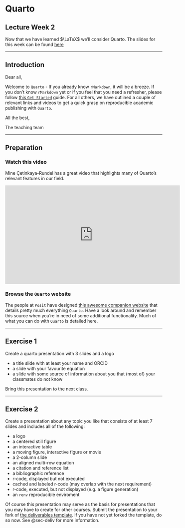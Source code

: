# Quarto {#sec-wk2}

::: callout-tip
## Lecture Week 2
Now that we have learned $\LaTeX$ we'll consider Quarto. The slides for this week can be found [here](slides/lec-2.html)
:::

---

## Introduction 

Dear all, 

Welcome to `Quarto` - If you already know `rMarkdown`, it will be a breeze. If you don't know `rMarkdown` yet or if you feel that you need a refresher, please follow [this `Get Started`](https://quarto.org/docs/get-started/) guide.  For all others, we have outlined a couple of relevant links and videos to get a quick grasp on reproducible academic publishing with `Quarto`. 

All the best, 

The teaching team

---

## Preparation

### Watch this video
Mine Çetinkaya-Rundel has a great video that highlights many of Quarto's relevant features in our field. 

<iframe width="560" height="315" src="https://www.youtube-nocookie.com/embed/EbAAmrB0luA?si=i9kFFtDJ7T_XlGI3" title="YouTube video player" frameborder="0" allow="accelerometer; autoplay; clipboard-write; encrypted-media; gyroscope; picture-in-picture; web-share" allowfullscreen></iframe>

### Browse the `Quarto` website
The people at `Posit` have designed [this awesome companion website](https://quarto.org/docs/guide/) that details pretty much everything `Quarto`. Have a look around and remember this source when you're in need of some additional functionality. Much of what you can do with `Quarto` is detailed here. 

---

## Exercise 1

Create a quarto presentation with 3 slides and a logo

- a title slide with at least your name and ORCID
- a slide with your favourite equation
- a slide with some source of information about you that (most of) your classmates do not know

Bring this presentation to the next class.

---

## Exercise 2

Create a presentation about any topic you like that consists of at least 7 slides and includes all of the following:

- a logo
- a centered still figure
- an interactive table
- a moving figure, interactive figure or movie
- a 2-column slide
- an aligned multi-row equation
- a citation and reference list
- a bibliographic reference
- r-code, displayed but not executed
- cached and labeled r-code (may overlap with the next requirement)
- r-code, executed, but not displayed (e.g. a figure generation)
- an `renv` reproducible enviroment

Of course this presentation may serve as the basis for presentations that you may have to create for other courses. Submit the presentation to your fork of [the deliverables template](https://github.com/hanneoberman/markup_deliverables/tree/dev). If you have not yet forked the template, do so now. See @sec-deliv for more information.